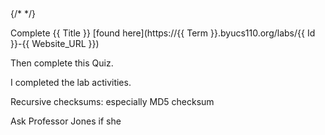 <quiz>
{/* <template-arguments filename="lab_template_args.csv"/> */}
<settings title="Lab {{ Id }} Quiz"
    due_at="{{ Due_At }}, {{ Year }}, 8:00 AM"
    available_from="{{ Start }}, {{ Year }}, 12:00 AM"
    available_to="{{ Late_Due }}, {{ Year }}, 11:59 PM"
    assignment_group="Labs"
    shuffle_answers="False"
    allowed_attempts="-1">
</settings>

<description>

Complete {{ Title }} [found here](https://{{ Term }}.byucs110.org/labs/{{ Id }}-{{ Website_URL }})

Then complete this Quiz. 

</description>

<question type="true-false" points="10">
<correct>
I completed the lab activities.
</correct>
</question>

</quiz>

Recursive checksums: especially 
MD5 checksum

Ask Professor Jones if she 